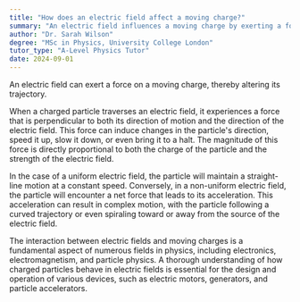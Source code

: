 ```yaml
---
title: "How does an electric field affect a moving charge?"
summary: "An electric field influences a moving charge by exerting a force that changes its trajectory and motion."
author: "Dr. Sarah Wilson"
degree: "MSc in Physics, University College London"
tutor_type: "A-Level Physics Tutor"
date: 2024-09-01
---
```


An electric field can exert a force on a moving charge, thereby altering its trajectory.

When a charged particle traverses an electric field, it experiences a force that is perpendicular to both its direction of motion and the direction of the electric field. This force can induce changes in the particle's direction, speed it up, slow it down, or even bring it to a halt. The magnitude of this force is directly proportional to both the charge of the particle and the strength of the electric field.

In the case of a uniform electric field, the particle will maintain a straight-line motion at a constant speed. Conversely, in a non-uniform electric field, the particle will encounter a net force that leads to its acceleration. This acceleration can result in complex motion, with the particle following a curved trajectory or even spiraling toward or away from the source of the electric field.

The interaction between electric fields and moving charges is a fundamental aspect of numerous fields in physics, including electronics, electromagnetism, and particle physics. A thorough understanding of how charged particles behave in electric fields is essential for the design and operation of various devices, such as electric motors, generators, and particle accelerators.
    